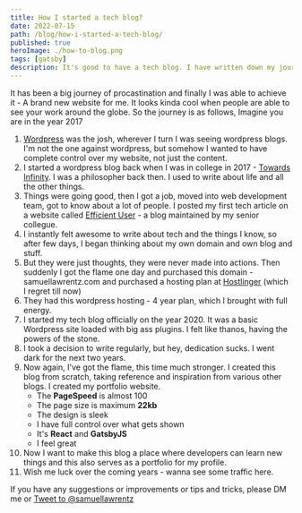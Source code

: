 ```yaml
---
title: How I started a tech blog?
date: 2022-07-15
path: /blog/how-i-started-a-tech-blog/
published: true
heroImage: ./how-to-blog.png
tags: [gatsby]
description: It's good to have a tech blog. I have written down my journey of how I started my blog. You too could get the flame from me.
---
```

It has been a big journey of procastination and finally I was able to achieve it - A brand new website for me. It looks kinda cool when people are able to see your work around the globe. 
So the journey is as follows, Imagine you are in the year 2017
1. [Wordpress](https://wordpress.com) was the josh, wherever I turn I was seeing wordpress blogs. I'm not the one against wordpress, but somehow I wanted to have complete control over my website, not just the content.
2. I started a wordpress blog back when I was in college in 2017 - [Towards Infinity](https://samuellawrentzz.wordpress.com). I was a philosopher back then. I used to write about life and all the other things.
3. Things were going good, then I got a job, moved into web development team, got to know about a lot of people. I posted my first tech article on a website called [Efficient User](https://efficientuser.com) - a blog maintained by my senior collegue.
4. I instantly felt awesome to write about tech and the things I know, so after few days, I began thinking about my own domain and own blog and stuff.
5. But they were just thoughts, they were never made into actions. Then suddenly I got the flame one day and purchased this domain - samuellawrentz.com and purchased a hosting plan at [Hostlinger](https://hostlinger.com) (which I regret till now)
6. They had this wordpress hosting - 4 year plan, which I brought with full energy.
7. I started my tech blog officially on the year 2020. It was a basic Wordpress site loaded with big ass plugins. I felt like thanos, having the powers of the stone.
8. I took a decision to write regularly, but hey, dedication sucks. I went dark for the next two years.
9. Now again, I've got the flame, this time much stronger. I created this blog from scratch, taking reference and inspiration from various other blogs. I created my portfolio website.
	- The **PageSpeed** is almost 100
	- The page size is maximum **22kb**
	- The design is sleek
	- I have full control over what gets shown
	- It's **React** and **GatsbyJS**
	- I feel great
10. Now I want to make this blog a place where developers can learn new things and this also serves as a portfolio for my profile.
11. Wish me luck over the coming years - wanna see some traffic here.

If you have any suggestions or improvements or tips and tricks, please DM me or <a target="_blank" href="https://twitter.com/intent/tweet?screen_name=samuellawrentz&ref_src=twsrc%5Etfw" class="twitter-mention-button" data-show-count="false">Tweet to @samuellawrentz</a><script async src="https://platform.twitter.com/widgets.js" charset="utf-8"></script> 